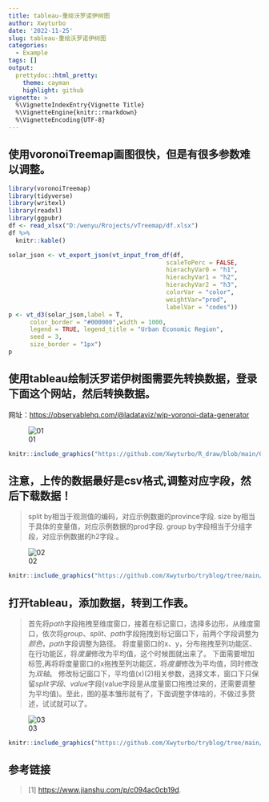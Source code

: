 ```yaml
---
title: tableau-重绘沃罗诺伊树图
author: Xwyturbo
date: '2022-11-25'
slug: tableau-重绘沃罗诺伊树图
categories:
  - Example
tags: []
output:
  prettydoc::html_pretty:
    theme: cayman
    highlight: github
vignette: >
  %\VignetteIndexEntry{Vignette Title}
  %\VignetteEngine{knitr::rmarkdown}
  %\VignetteEncoding{UTF-8}
---
```


> 

##  使用voronoiTreemap画图很快，但是有很多参数难以调整。

```r
library(voronoiTreemap)
library(tidyverse)
library(writexl)
library(readxl)
library(ggpubr)
df <- read_xlsx("D:/wenyu/Rrojects/vTreemap/df.xlsx")
df %>% 
  knitr::kable()

solar_json <- vt_export_json(vt_input_from_df(df, 
                                            scaleToPerc = FALSE,
                                            hierachyVar0 = "h1",
                                            hierachyVar1 = "h2", 
                                            hierachyVar2 = "h3", 
                                            colorVar = "color", 
                                            weightVar="prod",
                                            labelVar = "codes"))
p <- vt_d3(solar_json,label = T, 
      color_border = "#000000",width = 1000,
      legend = TRUE, legend_title = "Urban Economic Region",
      seed = 3,
      size_border = "1px")
p
```

##  使用tableau绘制沃罗诺伊树图需要先转换数据，登录下面这个网站，然后转换数据。
网址：<https://observablehq.com/@ladataviz/wip-voronoi-data-generator>

![01](https://github.com/Xwyturbo/tryblog/tree/main/pics_wenyu/01.png)

```r
knitr::include_graphics("https://github.com/Xwyturbo/R_draw/blob/main/01.png")
```

##  注意，上传的数据最好是csv格式,调整对应字段，然后下载数据！
> split by相当于观测值的编码，对应示例数据的province字段.
> size by相当于具体的变量值，对应示例数据的prod字段.
> group by字段相当于分组字段，对应示例数据的h2字段.。

![02](https://github.com/Xwyturbo/tryblog/tree/main/pics_wenyu/02.png)
```r
knitr::include_graphics("https://github.com/Xwyturbo/tryblog/tree/main/pics_wenyu/02.png")
```


##  打开tableau，添加数据，转到工作表。
> 首先将*path*字段拖拽至维度窗口，接着在标记窗口，选择多边形，从维度窗口，依次将*group*、*split*、*path*字段拖拽到标记窗口下，前两个字段调整为*颜色*，*path*字段调整为路径。
> 将度量窗口的x、y，分布拖拽至列功能区、在行功能区，将*度量*修改为平均值，这个时候图就出来了。
> 下面需要增加标签,再将将度量窗口的x拖拽至列功能区，将*度量*修改为平均值，同时修改为*双轴*。
> 修改标记窗口下，平均值(x)(2)相关参数，选择文本，窗口下只保留*split字段*、*value*字段(value字段是从度量窗口拖拽过来的，还需要调整为平均值)。至此，图的基本雏形就有了，下面调整字体啥的，不做过多赘述，试试就可以了。

![03](https://github.com/Xwyturbo/tryblog/tree/main/pics_wenyu/03.png)

```r
knitr::include_graphics("https://github.com/Xwyturbo/tryblog/tree/main/pics_wenyu/03.png")
```

##  参考链接
> [1] <https://www.jianshu.com/p/c094ac0cb19d>.	